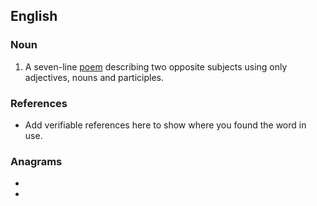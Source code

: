 ==English==

===Noun===
{{en-noun}}

# A seven-line [[poem]] describing two opposite subjects using only adjectives, nouns and participles.

===References===
* Add verifiable references here to show where you found the word in use.

===Anagrams===
* {{l|en|dominate}}
* {{l|en|nematoid}}